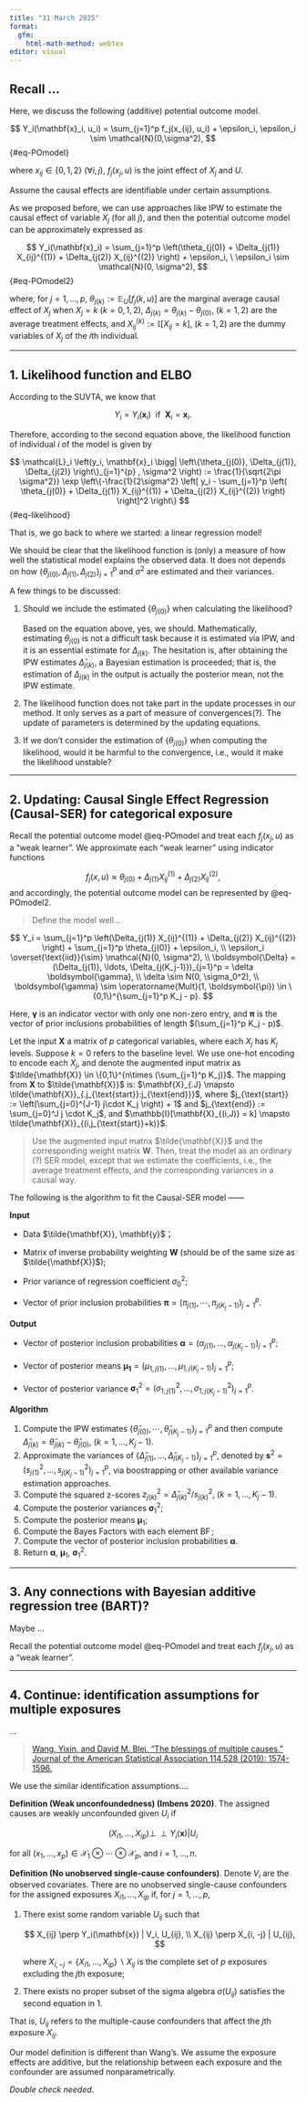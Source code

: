 ```yaml
---
title: "31 March 2025"
format: 
  gfm:
    html-math-method: webtex
editor: visual
---
```


## Recall ...

Here, we discuss the following (additive) potential outcome model.

$$
Y_i(\mathbf{x}_i, u_i) = \sum_{j=1}^p f_j(x_{ij}, u_i) + \epsilon_i, \epsilon_i \sim \mathcal{N}(0,\sigma^2), 
$$ {#eq-POmodel}

where $x_{ij} \in \{0,1,2\} \ (\forall i,j)$, $f_j(x_j, u)$ is the joint effect of $X_j$ and $U$.

Assume the causal effects are identifiable under certain assumptions.

As we proposed before, we can use approaches like IPW to estimate the causal effect of variable $X_j$ (for all $j$), and then the potential outcome model can be approximately expressed as

$$
Y_i(\mathbf{x}_i) = \sum_{j=1}^p \left(\theta_{j(0)} + \Delta_{j(1)} X_{ij}^{(1)} + \Delta_{j(2)} X_{ij}^{(2)} \right) + \epsilon_i, \ \epsilon_i \sim \mathcal{N}(0, \sigma^2),
$$ {#eq-POmodel2}

where, for $j=1, \ldots, p$, $\theta_{j(k)} := \mathbb{E}_U[f_j(k, u)]$ are the marginal average causal effect of $X_j$ when $X_j=k \ (k=0,1,2)$, $\Delta_{j(k)} = \theta_{j(k)} - \theta_{j(0)}, \ (k=1,2)$ are the average treatment effects, and $X_{ij}^{(k)} := \mathbb{I}[X_{ij} = k], \ (k=1,2)$ are the dummy variables of $X_j$ of the $i$th individual.

------------------------------------------------------------------------

## 1. Likelihood function and ELBO

According to the SUVTA, we know that

$$
Y_i = Y_i(\mathbf{x}_i) \ \text{ if } \ \boldsymbol{X}_i = \mathbf{x}_i. 
$$

Therefore, according to the second equation above, the likelihood function of individual $i$ of the model is given by

$$
\mathcal{L}_i \left(y_i, \mathbf{x}_i \bigg| \left\{\theta_{j(0)}, \Delta_{j(1)}, \Delta_{j(2)} \right\}_{j=1}^{p} , \sigma^2 \right) :=
\frac{1}{\sqrt{2\pi \sigma^2}} \exp \left\{-\frac{1}{2\sigma^2} \left[ y_i - \sum_{j=1}^p \left( \theta_{j(0)} + \Delta_{j(1)} X_{ij}^{(1)} + \Delta_{j(2)} X_{ij}^{(2)} \right) \right]^2 \right\} 
$$ {#eq-likelihood}

That is, we go back to where we started: a linear regression model!

We should be clear that the likelihood function is (only) a measure of how well the statistical model explains the observed data. It does not depends on how $\left\{\theta_{j(0)}, \Delta_{j(1)}, \Delta_{j(2)} \right\}_{j=1}^p$ and $\sigma^2$ are estimated and their variances.

A few things to be discussed:

1.  Should we include the estimated $\left\{\theta_{j(0)}\right\}$ when calculating the likelihood?

    Based on the equation above, yes, we should. Mathematically, estimating $\theta_{j(0)}$ is not a difficult task because it is estimated via IPW, and it is an essential estimate for $\Delta_{j(k)}$. The hesitation is, after obtaining the IPW estimates $\hat{\Delta}_{j(k)}$, a Bayesian estimation is proceeded; that is, the estimation of $\Delta_{j(k)}$ in the output is actually the posterior mean, not the IPW estimate.

2.  The likelihood function does not take part in the update processes in our method. It only serves as a part of measure of convergences(?). The update of parameters is determined by the updating equations.

3.  If we don't consider the estimation of $\left\{ \theta_{j(0)} \right\}$ when computing the likelihood, would it be harmful to the convergence, i.e., would it make the likelihood unstable?

------------------------------------------------------------------------

## 2. Updating: Causal Single Effect Regression (Causal-SER) for categorical exposure

Recall the potential outcome model @eq-POmodel and treat each $f_j(x_{j}, u)$ as a "weak learner". We approximate each "weak learner" using indicator functions

$$
f_j(x, u) \approx \theta_{j(0)} + \Delta_{j(1)} X_{ij}^{(1)} + \Delta_{j(2)} X_{ij}^{(2)},
$$ and accordingly, the potential outcome model can be represented by @eq-POmodel2.

> Define the model well...

$$
Y_i = \sum_{j=1}^p \left(\Delta_{j(1)} X_{ij}^{(1)} + \Delta_{j(2)} X_{ij}^{(2)} \right) + \sum_{j=1}^p \theta_{j(0)} + \epsilon_i, \\ \epsilon_i \overset{\text{iid}}{\sim} \mathcal{N}(0, \sigma^2), \\
\boldsymbol{\Delta} = (\Delta_{j(1)}, \ldots, \Delta_{j(K_j-1)})_{j=1}^p = \delta \boldsymbol{\gamma}, \\
\delta \sim N(0, \sigma_0^2), \\
\boldsymbol{\gamma} \sim \operatorname{Mult}(1, \boldsymbol{\pi}) \in \{0,1\}^{\sum_{j=1}^p K_j - p}.
$$

Here, $\boldsymbol{\gamma}$ is an indicator vector with only one non-zero entry, and $\boldsymbol{\pi}$ is the vector of prior inclusions probabilities of length $(\sum_{j=1}^p K_j - p)$.

Let the input $\mathbf{X}$ a matrix of $p$ categorical variables, where each $X_j$ has $K_j$ levels. Suppose $k=0$ refers to the baseline level. We use one-hot encoding to encode each $X_j$, and denote the augmented input matrix as $\tilde{\mathbf{X}} \in \{0,1\}^{n\times (\sum_{j=1}^p K_j)}$. The mapping from $\mathbf{X}$ to $\tilde{\mathbf{X}}$ is: $\mathbf{X}_{.J} \mapsto \tilde{\mathbf{X}}_{.j_{\text{start}}:j_{\text{end}}}$, where $j_{\text{start}} := \left(\sum_{j=0}^{J-1} j\cdot K_j \right) + 1$ and $j_{\text{end}} := \sum_{j=0}^J j \cdot K_j$, and $\mathbb{I}[\mathbf{X}_{(i,J)} = k] \mapsto \tilde{\mathbf{X}}_{(i,j_{\text{start}}+k)}$.

> Use the augmented input matrix $\tilde{\mathbf{X}}$ and the corresponding weight matrix $\mathbf{W}$. Then, treat the model as an ordinary (?) SER model, except that we estimate the coefficients, i.e., the average treatment effects, and the corresponding variances in a causal way.

The following is the algorithm to fit the Causal-SER model ——

**Input**

-   Data $\tilde{\mathbf{X}}, \mathbf{y}$；

-   Matrix of inverse probability weighting $\mathbf{W}$ (should be of the same size as $\tilde{\mathbf{X}}$);

-   Prior variance of regression coefficient $\sigma_0^2$;

-   Vector of prior inclusion probabilities $\boldsymbol{\pi} = \left(\pi_{j(1)}, \cdots, \pi_{j(K_j -1)} \right)_{j=1}^p$.

**Output**

-   Vector of posterior inclusion probabilities $\boldsymbol{\alpha} = \left( \alpha_{j(1)}, \ldots, \alpha_{j(K_j-1)} \right)_{j=1}^p$;

-   Vector of posterior means $\boldsymbol{\mu_1} = \left(\mu_{1,j(1)}, \ldots, \mu_{1,j(K_j-1)} \right)_{j=1}^p$;

-   Vector of posterior variance $\boldsymbol{\sigma}_1^2 = \left( \sigma_{1,j(1)}^2, \ldots, \sigma_{1, j(K_j-1)}^2 \right)_{j=1}^p$.

**Algorithm**

1.  Compute the IPW estimates $\left\{\hat{\theta}_{j(0)}, \cdots,\hat{\theta}_{j(K_j-1)} \right\}_{j=1}^p$ and then compute $\hat{\Delta}_{j(k)} = \hat{\theta}_{j(k)} - \hat{\theta}_{j(0)}, \ (k=1,\ldots, K_j-1)$.
2.  Approximate the variances of $\left\{\hat{\Delta}_{j(1)}, \ldots, \hat{\Delta}_{j(K_j-1)} \right\}_{j=1}^{p}$, denoted by $\mathbf{s}^2 = \left(s_{j(1)}^2, \ldots, s_{j(K_j-1)}^2\right)_{j=1}^p$, via boostrapping or other available variance estimation approaches.
3.  Compute the squared z-scores $z_{j(k)}^2 = \hat{\Delta}_{j(k)}^2 / s_{j(k)}^2, \ (k=1, \ldots, K_j-1)$.
4.  Compute the posterior variances $\boldsymbol{\sigma}_1^2$;
5.  Compute the posterior means $\boldsymbol{\mu}_1$;
6.  Compute the Bayes Factors with each element $\operatorname{BF}$;
7.  Compute the vector of posterior inclusion probabilities $\boldsymbol{\alpha}$.
8.  Return $\boldsymbol{\alpha}$, $\boldsymbol{\mu}_1$, $\boldsymbol{\sigma}_1^2$.

------------------------------------------------------------------------

## 3. Any connections with Bayesian additive regression tree (BART)?

Maybe ...

Recall the potential outcome model @eq-POmodel and treat each $f_j(x_{j}, u)$ as a "weak learner".

------------------------------------------------------------------------

## 4. Continue: identification assumptions for multiple exposures

...

> [Wang, Yixin, and David M. Blei. "The blessings of multiple causes." Journal of the American Statistical Association 114.528 (2019): 1574-1596.](https://arxiv.org/pdf/1805.06826)

We use the similar identification assumptions....

**Definition (Weak unconfoundedness) (Imbens 2020)**. The assigned causes are weakly unconfounded given $U_i$ if

$$
(X_{i1}, \ldots, X_{ip}) \perp\!\!\perp Y_i(\mathbf{x}) | U_i
$$

for all $(x_1, \ldots,x_p) \in \mathcal{X}_1 \otimes \cdots \otimes \mathcal{X}_p$, and $i=1, \ldots, n$.

**Definition (No unobserved single-cause confounders)**. Denote $V_i$ are the observed covariates. There are no unobserved single-cause confounders for the assigned exposures $X_{i1}, \ldots, X_{ip}$ if, for $j=1, \ldots, p$,

1.  There exist some random variable $U_{ij}$ such that

    $$
    X_{ij} \perp Y_i(\mathbf{x}) | V_i, U_{ij}, \\
    X_{ij} \perp X_{i, -j} | U_{ij},
    $$

    where $X_{i, -j} = \{X_{i1}, \ldots, X_{ip}\} \backslash X_{ij}$ is the complete set of $p$ exposures excluding the $j$th exposure;

2.  There exists no proper subset of the sigma algebra $\sigma(U_{ij})$ satisfies the second equation in 1.

That is, $U_{ij}$ refers to the multiple-cause confounders that affect the $j$th exposure $X_{ij}$.

Our model definition is different than Wang's. We assume the exposure effects are additive, but the relationship between each exposure and the confounder are assumed nonparametrically.

*Double check needed*.
